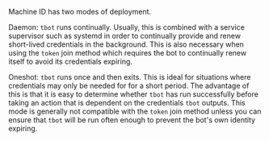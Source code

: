Machine ID has two modes of deployment.

Daemon: `tbot` runs continually. Usually, this is combined with a service
supervisor such as systemd in order to continually provide and renew
short-lived credentials in the background. This is also necessary when using
the `token` join method which requires the bot to continually renew itself to
avoid its credentials expiring.

Oneshot: `tbot` runs once and then exits. This is ideal for situations where
credentials may only be needed for for a short period. The advantage of this is
that it is easy to determine whether `tbot` has run successfully before taking
an action that is dependent on the credentials `tbot` outputs. This mode is
generally not compatible with the `token` join method unless you can ensure that
`tbot` will be run often enough to prevent the bot's own identity expiring.